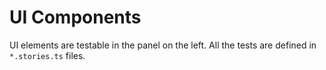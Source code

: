 
<Meta title="App/Introduction" />

# UI Components

UI elements are testable in the panel on the left. All the tests are defined in `*.stories.ts` files.